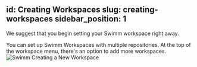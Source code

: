 id: Creating Workspaces
slug: creating-workspaces
sidebar_position: 1
---

We suggest that you begin setting your Swimm workspace right away.

You can set up Swimm Workspaces with multiple repositories. At the top of the workspace menu, there's an option to add more workspaces.
![Swimm Creating a New Workspace](../../static/img/Creating_Demo_Workspaces1.png)



